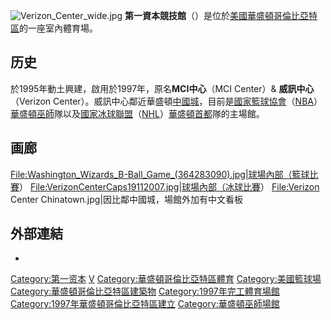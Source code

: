 {{unreferenced|time=2015-07-07T03:47:11+00:00}}
{{noteTA|G1=NBA}}
[[File:Verizon_Center_wide.jpg|thumb]]
'''第一資本競技館'''（{{lang-en|Capital One Arena}}）是位於[[美國|美國]][[華盛頓哥倫比亞特區|華盛頓哥倫比亞特區]]的一座室內體育場。

==历史==
於1995年動土興建，啟用於1997年，原名'''MCI中心'''（MCI Center）& '''威訊中心'''（Verizon Center）。威訊中心鄰近華盛頓[[中國城|中國城]]，目前是[[國家籃球協會|國家籃球協會]]（[[NBA|NBA]]）[[華盛頓巫師|華盛頓巫師]]隊以及[[國家冰球聯盟|國家冰球聯盟]]（[[NHL|NHL]]）[[華盛頓首都|華盛頓首都]]隊的主場館。

==画廊==
<gallery>
File:Washington_Wizards_B-Ball_Game_(364283090).jpg|球場內部（籃球比賽）
File:VerizonCenterCaps19112007.jpg|球場內部（冰球比賽）
File:Verizon Center Chinatown.jpg|因比鄰中國城，場館外加有中文看板
</gallery>

==外部連結==
{{Commons category|Capital One Arena}}
* {{Official website|https://verizoncenter.monumentalsportsnetwork.com/}}

{{NBA Arenas}}
[[Category:第一资本|Category:第一资本]]
[[Category:美國室內體育館|V]]
[[Category:華盛頓哥倫比亞特區體育|Category:華盛頓哥倫比亞特區體育]]
[[Category:美國籃球場|Category:美國籃球場]]
[[Category:華盛頓哥倫比亞特區建築物|Category:華盛頓哥倫比亞特區建築物]]
[[Category:1997年完工體育場館|Category:1997年完工體育場館]]
[[Category:1997年華盛頓哥倫比亞特區建立|Category:1997年華盛頓哥倫比亞特區建立]]
[[Category:華盛頓巫師場館|Category:華盛頓巫師場館]]